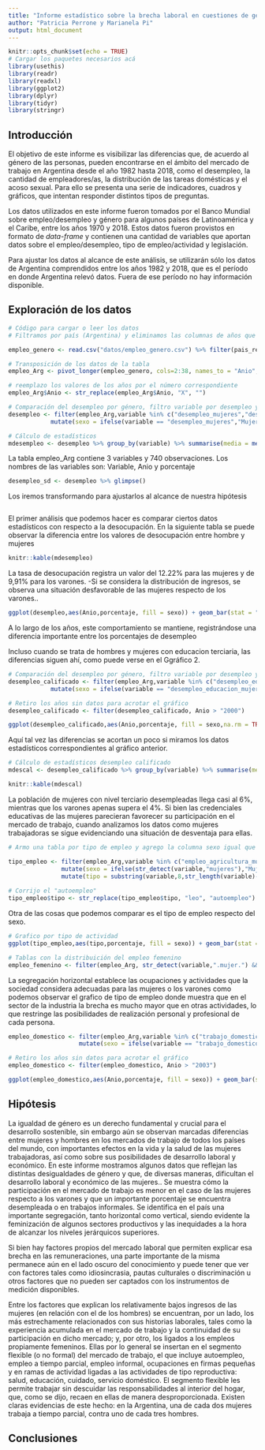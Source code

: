```yaml
---
title: "Informe estadístico sobre la brecha laboral en cuestiones de género en Argentina (1982-2018)"
author: "Patricia Perrone y Marianela Pi"
output: html_document
---
```


```r
knitr::opts_chunk$set(echo = TRUE)
# Cargar los paquetes necesarios acá
library(usethis)
library(readr)
library(readxl)
library(ggplot2)
library(dplyr)
library(tidyr)
library(stringr)
```

## Introducción

<p>El objetivo de este informe es visibilizar las diferencias que, de acuerdo al género de las personas, pueden encontrarse en el ámbito del mercado de trabajo en Argentina desde el año 1982 hasta 2018, como el desempleo, la cantidad de empleadores/as, la distribución de las tareas domésticas y el acoso sexual. Para ello se presenta una serie de indicadores, cuadros y gráficos, que intentan responder distintos tipos de preguntas. </p>

<p>Los datos utilizados en este informe fueron tomados por el Banco Mundial sobre empleo/desempleo y género para algunos países de Latinoamérica y el Caribe, entre los años 1970 y 2018. Estos datos fueron provistos en formato de <em>data-frame</em> y contienen una cantidad de variables que aportan datos sobre el empleo/desempleo, tipo de empleo/actividad y legislación.</p>

<p>Para ajustar los datos al alcance de este análisis, se utilizarán sólo los datos de Argentina comprendidos entre los años 1982 y 2018, que es el período en donde Argentina relevó datos. Fuera de ese período no hay información disponible.</p>


## Exploración de los datos

```r
# Código para cargar o leer los datos
# Filtramos por país (Argentina) y eliminamos las columnas de años que no tienen datos para simplificar el análisis

empleo_genero <- read.csv("datos/empleo_genero.csv") %>% filter(pais_region=="Argentina") %>% select(1,16:52)

# Transposición de los datos de la tabla
empleo_Arg <- pivot_longer(empleo_genero, cols=2:38, names_to = "Anio", values_to = "porcentaje") 

# reemplazo los valores de los años por el número correspondiente
empleo_Arg$Anio <- str_replace(empleo_Arg$Anio, "X", "")

# Comparación del desempleo por género, filtro variable por desempleo y agrego columna con el sexo
desempleo <- filter(empleo_Arg,variable %in% c("desempleo_mujeres","desempleo_hombres")) %>%
            mutate(sexo = ifelse(variable == "desempleo_mujeres","Mujer","Hombre")) 

# Cálculo de estadísticos
mdesempleo <- desempleo %>% group_by(variable) %>% summarise(media = mean(porcentaje,na.rm = TRUE), desvio = sd(porcentaje,na.rm = TRUE), max = max(porcentaje,na.rm = TRUE), min = min(porcentaje,na.rm = TRUE), rango = max-min)

```

<p>La tabla empleo_Arg contiene 3 variables y 740 observaciones. Los nombres de las variables son: Variable, Anio y porcentaje</p>
 
```r
desempleo_sd <- desempleo %>% glimpse()
```

<p>Los iremos transformando para ajustarlos al alcance de nuestra hipótesis</p>

```r

```

<p>El primer análisis que podemos hacer es comparar ciertos datos estadísticos con respecto a la desocupación. En la siguiente tabla se puede observar la diferencia entre los valores de desocupación entre hombre y mujeres</p>

```r
knitr::kable(mdesempleo)
```

<p>La tasa de desocupación registra un valor del 12.22% para las mujeres y de 9,91% para los varones. -Si se considera la distribución de ingresos, se observa una situación desfavorable de las mujeres respecto de los varones.. </p>

```r
ggplot(desempleo,aes(Anio,porcentaje, fill = sexo)) + geom_bar(stat = "Identity",position=position_dodge()) + labs(title = "Gráfico 1 - Desempleo femenino y masculino por año")
```

<p>A lo largo de los años, este comportamiento se mantiene, registrándose una diferencia importante entre los porcentajes de desempleo</p>
<p>Incluso cuando se trata de hombres y mujeres con educacion terciaria, las diferencias siguen ahí, como puede verse en el Ggráfico 2.</p>

```r
# Comparación del desempleo por género, filtro variable por desempleo y agrego columna con el sexo
desempleo_calificado <- filter(empleo_Arg,variable %in% c("desempleo_educacion_mujeres","desempleo_educacion_hombres")) %>%
            mutate(sexo = ifelse(variable == "desempleo_educacion_mujeres","Mujer","Hombre"))

# Retiro los años sin datos para acrotar el gráfico
desempleo_calificado <- filter(desempleo_calificado, Anio > "2000")

ggplot(desempleo_calificado,aes(Anio,porcentaje, fill = sexo,na.rm = TRUE)) + geom_bar(stat = "Identity",position=position_dodge()) + labs(title = "Gráfico 2 - Desempleo femenino y masculino, con educación terciaria, por año")
```

<p> Aquí tal vez las diferencias se acortan un poco si miramos los datos estadísticos correspondientes al gráfico anterior.</p>

```r
# Cálculo de estadísticos desempleo calificado
mdescal <- desempleo_calificado %>% group_by(variable) %>% summarise(media = mean(porcentaje,na.rm = TRUE), desvio = sd(porcentaje,na.rm = TRUE), max = max(porcentaje,na.rm = TRUE), min = min(porcentaje,na.rm = TRUE), rango = max-min)

knitr::kable(mdescal)
```

<p>La población de mujeres con nivel terciario desempleadas llega casi al 6%, mientras que los varones apenas supera el 4%. Si bien las credenciales educativas de las mujeres parecieran favorecer su participación en el mercado de trabajo, cuando analizamos los datos como mujeres trabajadoras se sigue evidenciando una situación de desventaja para ellas.<p>

```r
# Armo una tabla por tipo de empleo y agrego la columna sexo igual que en desempleo 

tipo_empleo <- filter(empleo_Arg,variable %in% c("empleo_agricultura_mujeres","empleo_agricultura_hombres","empleo_industria_mujeres","empleo_industria_hombres","empleo_servicios_mujeres","empleo_servicios_hombres","empleo_informal_mujeres","empleo_informal_hombres","autoempleo_mujeres","autoempleo_hombres")) %>%
               mutate(sexo = ifelse(str_detect(variable,"mujeres"),"Mujer","Hombre")) %>%  
               mutate(tipo = substring(variable,8,str_length(variable)-8))
  
# Corrijo el "autoempleo"
tipo_empleo$tipo <- str_replace(tipo_empleo$tipo, "leo", "autoempleo")
```

<p>Otra de las cosas que podemos comparar es el tipo de empleo respecto del sexo.</p>

```r
# Grafico por tipo de actividad
ggplot(tipo_empleo,aes(tipo,porcentaje, fill = sexo)) + geom_bar(stat = "Identity",position=position_dodge())
```



```r
# Tablas con la distribuición del empleo femenino
empleo_femenino <- filter(empleo_Arg, str_detect(variable,".mujer.") && str_detect(variable,".desempleo.")) 
```

<p>La segregación horizontal establece las ocupaciones y actividades que la sociedad considera adecuadas para las mujeres o los varones como podemos observar el grafico de tipo de empleo donde muestra que en el sector de la industria la brecha es mucho mayor que en otras actividades, lo que restringe las posibilidades de realización personal y profesional de cada persona.<p>

```r
empleo_domestico <- filter(empleo_Arg,variable %in% c("trabajo_domestico_no_remunerado_mujeres","trabajo_domestico_no_remunerado_hombres")) %>%
                    mutate(sexo = ifelse(variable == "trabajo_domestico_no_remunerado_mujeres","Mujer","Hombre"))

# Retiro los años sin datos para acrotar el gráfico
empleo_domestico <- filter(empleo_domestico, Anio > "2003")

ggplot(empleo_domestico,aes(Anio,porcentaje, fill = sexo)) + geom_bar(stat = "Identity",position=position_dodge())
```




## Hipótesis

<p> La igualdad de género es un derecho fundamental y crucial para el desarrollo sostenible, sin embargo aún se observan marcadas diferencias entre mujeres y hombres en los mercados de trabajo de todos los países del mundo, con importantes efectos en la vida y la salud de las mujeres trabajadoras, así como sobre sus posibilidades de desarrollo laboral y económico. En este informe mostramos algunos datos que reflejan las distintas desigualdades de género y que, de diversas maneras, dificultan el desarrollo laboral y económico de las mujeres.. Se muestra cómo la participación en el mercado de trabajo es menor en el caso de las mujeres respecto a los varones y que un importante porcentaje se encuentra desempleada o en trabajos informales. Se identifica en el país una importante segregación, tanto horizontal como vertical, siendo evidente la feminización de algunos sectores productivos y las inequidades a la hora de alcanzar los niveles jerárquicos superiores. </p>
<p>Si bien hay factores propios del mercado laboral que permiten explicar esa brecha en las
remuneraciones, una parte importante de la misma permanece aún en el lado oscuro del
conocimiento y puede tener que ver con factores tales como idiosincrasia, pautas culturales o
discriminación u otros factores que no pueden ser captados con los instrumentos de medición
disponibles.<p>
<p>Entre los factores que explican los relativamente bajos ingresos de las mujeres (en relación con el
de los hombres) se encuentran, por un lado, los más estrechamente relacionados con sus historias
laborales, tales como la experiencia acumulada en el mercado de trabajo y la continuidad de su
participación en dicho mercado; y, por otro, los ligados a los empleos propiamente femeninos. Ellas
por lo general se insertan en el segmento flexible (o no formal) del mercado de trabajo, el que
incluye autoempleo, empleo a tiempo parcial, empleo informal, ocupaciones en firmas pequeñas y
en ramas de actividad ligadas a las actividades de tipo reproductiva: salud, educación, cuidado,
servicio doméstico. El segmento flexible les permite trabajar sin descuidar las responsabilidades al
interior del hogar, que, como se dijo, recaen en ellas de manera desproporcionada. Existen claras
evidencias de este hecho: en la Argentina, una de cada dos mujeres trabaja a tiempo parcial, contra
uno de cada tres hombres.<p>

## Conclusiones






